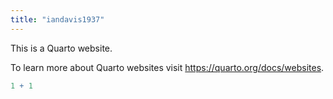 ```yaml
---
title: "iandavis1937"
---
```


This is a Quarto website.

To learn more about Quarto websites visit <https://quarto.org/docs/websites>.

```r
1 + 1
```
